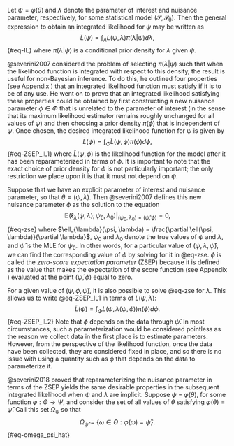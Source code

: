 \chapter{Approximating the Integrated Likelihood}

\section{The Zero-Score Expectation Parameter}

Let $\psi = \varphi(\theta)$ and $\lambda$ denote the parameter of interest and nuisance parameter, respectively, for some statistical model $(\mathcal{S}, \mathcal{P_{\theta}})$. Then the general expression to obtain an integrated likelihood for $\psi$ may be written as $$\bar{L}(\psi) = \int_{\Lambda}L(\psi, \lambda)\pi(\lambda|\psi)d\lambda,$${#eq-IL}
where $\pi(\lambda|\psi)$ is a conditional prior density for $\lambda$ given $\psi$. 

@severini2007 considered the problem of selecting $\pi(\lambda|\psi)$ such that when the likelihood function is integrated with respect to this density, the result is useful for non-Bayesian inference. To do this, he outlined four properties (see Appendix \ref{appendix:A}) that an integrated likelihood function must satisfy if it is to be of any use. He went on to prove that an integrated likelihood satisfying these properties could be obtained by first constructing a new nuisance parameter $\phi \in \Phi$ that is unrelated to the parameter of interest (in the sense that its maximum likelihood estimator remains roughly unchanged for all values of $\psi$)  and then choosing a prior density $\pi(\phi)$ that is independent of $\psi$. Once chosen, the desired integrated likelihood function for $\psi$ is given by $$\bar{L}(\psi) = \int_{\Phi} \tilde{L}(\psi, \phi) \pi(\phi) d\phi,$${#eq-ZSEP_IL1} where $\tilde{L}(\psi, \phi)$ is the likelihood function for the model after it has been reparameterized in terms of $\phi$.  It is important to note that the exact choice of prior density for $\phi$ is not particularly important; the only restriction we place upon it is that it must not depend on $\psi$.  

Suppose that we have an explicit parameter of interest and nuisance parameter, so that $\theta = (\psi, \lambda)$. Then @severini2007 defines this new nuisance parameter $\phi$ as the solution to the equation $$\mathbb{E}(\ell_{\lambda}(\psi, \lambda); \psi_0, \lambda_0)\bigg|_{(\psi_0, \lambda_0) = (\hat{\psi}, \phi)} = 0,$${#eq-zse} where $\ell_{\lambda}(\psi, \lambda) = \frac{\partial \ell(\psi, \lambda)}{\partial \lambda}$, $\psi_0$ and $\lambda_0$ denote the true values of $\psi$ and $\lambda$, and $\hat{\psi}$ is the MLE for $\psi_0$. In other words, for a particular value of $(\psi, \lambda, \hat{\psi})$, we can find the corresponding value of $\phi$ by solving for it in @eq-zse. $\phi$ is called the *zero-score expectation parameter* (ZSEP) because it is defined as the value that makes the expectation of the score function (see Appendix \ref{appendix:A}) evaluated at the point $(\hat{\psi}, \phi)$ equal to zero. 

For a given value of $(\psi, \phi, \hat{\psi})$, it is also possible to solve @eq-zse for $\lambda$. This allows us to write @eq-ZSEP_IL1 in terms of $L(\psi, \lambda)$: $$\bar{L}(\psi) = \int_{\Phi} L(\psi, \lambda(\psi, \phi)) \pi(\phi) d\phi.$${#eq-ZSEP_IL2} Note that $\phi$ depends on the data through $\hat{\psi}$. In most circumstances, such a parameterization would be considered pointless as the reason we collect data in the first place is to estimate parameters. However, from the perspective of the likelihood function, once the data have been collected, they are considered fixed in place, and so there is no issue with using a quantity such as $\phi$ that depends on the data to parameterize it.

@severini2018 proved that reparameterizing the nuisance parameter in terms of the ZSEP yields the same desirable properties in the subsequent integrated likelihood when $\psi$ and $\lambda$ are implicit. Suppose $\psi$ = $\varphi(\theta)$, for some function $\varphi: \Theta \to \Psi$, and consider the set of all values of $\theta$ satisfying $\varphi(\theta) = \hat{\psi}$. Call this set $\Omega_{\hat{\psi}}$ so that $$\Omega_{\hat{\psi}} = \Big\{\omega \in \Theta: \varphi(\omega) = \hat{\psi}\Big\}.$${#eq-omega_psi_hat}

\section{Markov Chain Monte Carlo}

\section{The IL Algorithm}




